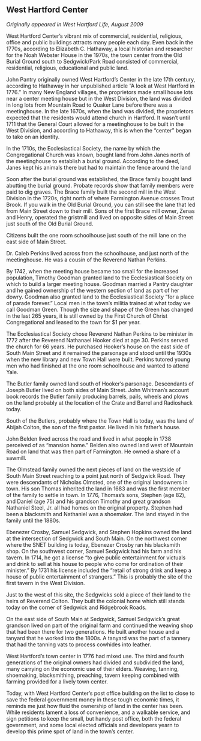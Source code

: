 ## West Hartford Center {-}

*Originally appeared in West Hartford Life, August 2009*

West Hartford Center’s vibrant mix of commercial, residential, religious, office and public buildings attracts many people each day. Even back in the 1770s, according to Elizabeth C. Hathaway, a local historian and researcher for the Noah Webster House in the 1970s, the town center from the Old Burial Ground south to Sedgwick/Park Road consisted of commercial, residential, religious, educational and public land.

John Pantry originally owned West Hartford’s Center in the late 17th century, according to Hathaway in her unpublished article ”A look at West Hartford in 1776.” In many New England villages, the proprietors made small house lots near a center meeting house but in the West Division, the land was divided in long lots from Mountain Road to Quaker Lane before there was a meetinghouse. In the late 1670s, when the land was divided, the proprietors expected that the residents would attend church in Hartford. It wasn’t until 1711 that the General Court allowed for a meetinghouse to be built in the West Division, and according to Hathaway, this is when the “center” began to take on an identity.

In the 1710s, the Ecclesiastical Society, the name by which the Congregational Church was known, bought land from John Janes north of the meetinghouse to establish a burial ground. According to the deed, Janes kept his animals there but had to maintain the fence around the land

Soon after the burial ground was established, the Brace family bought land abutting the burial ground. Probate records show that family members were paid to dig graves. The Brace family built the second mill in the West Division in the 1720s, right north of where Farmington Avenue crosses Trout Brook. If you walk in the Old Burial Ground, you can still see the lane that led from Main Street down to their mill. Sons of the first Brace mill owner, Zenas and Henry, operated the gristmill and lived on opposite sides of Main Street just south of the Old Burial Ground.

Citizens built the one room schoolhouse just south of the mill lane on the east side of Main Street.

Dr. Caleb Perkins lived across from the schoolhouse, and just north of the meetinghouse. He was a cousin of the Reverend Nathan Perkins.

By 1742, when the meeting house became too small for the increased population, Timothy Goodman granted land to the Ecclesiastical Society on which to build a larger meeting house. Goodman married a Pantry daughter and he gained ownership of the western section of land as part of her dowry. Goodman also granted land to the Ecclesiastical Society “for a place of parade forever.” Local men in the town’s militia trained at what today we call Goodman Green. Though the size and shape of the Green has changed in the last 265 years, it is still owned by the First Church of Christ Congregational and leased to the town for $1 per year.

The Ecclesiastical Society chose Reverend Nathan Perkins to be minister in 1772 after the Reverend Nathanael Hooker died at age 30. Perkins served the church for 66 years. He purchased Hooker’s house on the east side of South Main Street and it remained the parsonage and stood until the 1930s when the new library and new Town Hall were built. Perkins tutored young men who had finished at the one room schoolhouse and wanted to attend Yale.

The Butler family owned land south of Hooker’s parsonage. Descendants of Joseph Butler lived on both sides of Main Street. John Whitman’s account book records the Butler family producing barrels, pails, wheels and plows on the land probably at the location of the Crate and Barrel and Radioshack today.

South of the Butlers, probably where the Town Hall is today, was the land of Abijah Colton, the son of the first pastor. He lived in his father’s house.

John Belden lived across the road and lived in what people in 1738 perceived of as “mansion home.” Belden also owned land west of Mountain Road on land that was then part of Farmington. He owned a share of a sawmill.

The Olmstead family owned the next pieces of land on the westside of South Main Street reaching to a point just north of Sedgwick Road. They were descendants of Nicholas Olmsted, one of the original landowners in town. His son Thomas inherited the land in 1683 and was the first member of the family to settle in town. In 1776, Thomas’s sons, Stephen (age 82), and Daniel (age 75) and his grandson Timothy and great grandson Nathaniel Steel, Jr. all had homes on the original property. Stephen had been a blacksmith and Nathaniel was a shoemaker. The land stayed in the family until the 1880s.

Ebenezer Crosby, Samuel Sedgwick, and Stephen Hopkins owned the land at the intersection of Sedgwick and South Main. On the northwest corner where the SNET building is today, Ebenezer Crosby ran his blacksmith shop. On the southwest corner, Samuel Sedgwick had his farm and his tavern. In 1714, he got a license “to give public entertainment for victuals and drink to sell at his house to people who come for ordination of their minister.” By 1731 his license included the “retail of strong drink and keep a house of public entertainment of strangers.” This is probably the site of the first tavern in the West Division.

Just to the west of this site, the Sedgwicks sold a piece of their land to the heirs of Reverend Colton. They built the colonial home which still stands today on the corner of Sedgwick and Ridgebrook Roads.

On the east side of South Main at Sedgwick, Samuel Sedgwick’s great grandson lived on part of the original farm and continued the weaving shop that had been there for two generations. He built another house and a tanyard that he worked into the 1800s. A tanyard was the part of a tannery that had the tanning vats to process cowhides into leather.

West Hartford’s town center in 1776 had mixed use. The third and fourth generations of the original owners had divided and subdivided the land, many carrying on the economic use of their elders. Weaving, tanning, shoemaking, blacksmithing, preaching, tavern keeping combined with farming provided for a lively town center.

Today, with West Hartford Center’s post office building on the list to close to save the federal government money in these tough economic times, it reminds me just how fluid the ownership of land in the center has been. While residents lament a loss of convenience, and a walkable service, and sign petitions to keep the small, but handy post office, both the federal government, and some local elected officials and developers yearn to develop this prime spot of land in the town’s center.
